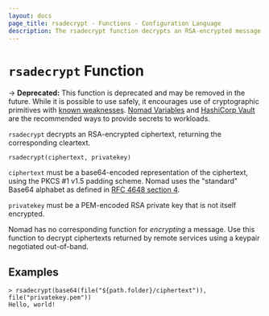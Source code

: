 ```yaml
---
layout: docs
page_title: rsadecrypt - Functions - Configuration Language
description: The rsadecrypt function decrypts an RSA-encrypted message.
---
```


# `rsadecrypt` Function

-> **Deprecated:** This function is deprecated and may be removed in the
future. While it is possible to use safely, it encourages use of cryptographic
primitives with [known weaknesses][attacks]. [Nomad Variables][nvars] and
[HashiCorp Vault][vault] are the recommended ways to provide secrets to
workloads.

`rsadecrypt` decrypts an RSA-encrypted ciphertext, returning the corresponding
cleartext.

```hcl
rsadecrypt(ciphertext, privatekey)
```

`ciphertext` must be a base64-encoded representation of the ciphertext, using
the PKCS #1 v1.5 padding scheme. Nomad uses the "standard" Base64 alphabet
as defined in [RFC 4648 section 4](https://tools.ietf.org/html/rfc4648#section-4).

`privatekey` must be a PEM-encoded RSA private key that is not itself
encrypted.

Nomad has no corresponding function for _encrypting_ a message. Use this
function to decrypt ciphertexts returned by remote services using a keypair
negotiated out-of-band.

## Examples

```shell-session
> rsadecrypt(base64(file("${path.folder}/ciphertext")), file("privatekey.pem"))
Hello, world!
```

[attacks]: https://en.wikipedia.org/wiki/PKCS_1#Attacks
[nvars]: /nomad/docs/concepts/variables
[vault]: /nomad/docs/integrations/vault-integration

